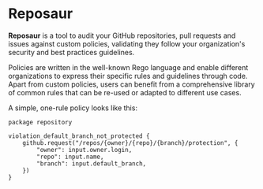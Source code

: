 # Reposaur

**Reposaur** is a tool to audit your GitHub repositories, pull requests and
issues against custom policies, validating they follow your organization's
security and best practices guidelines.

Policies are written in the well-known Rego language and enable different
organizations to express their specific rules and guidelines through code.
Apart from custom policies, users can benefit from a comprehensive library of
common rules that can be re-used or adapted to different use cases.

A simple, one-rule policy looks like this:

```rego
package repository

violation_default_branch_not_protected {
    github.request("/repos/{owner}/{repo}/{branch}/protection", {
        "owner": input.owner.login,
        "repo": input.name,
        "branch": input.default_branch,
    })
}
```